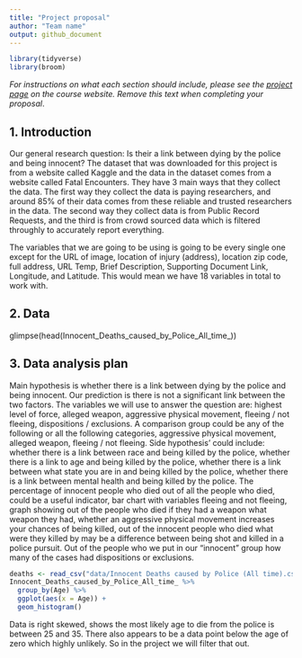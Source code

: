 ```yaml
---
title: "Project proposal"
author: "Team name"
output: github_document
---
```


```r
library(tidyverse)
library(broom)
```

*For instructions on what each section should include, please see the [project page](https://idsed.digital/assessments/project/#proposal) on the course website. Remove this text when completing your proposal*.

## 1. Introduction
Our general research question: Is their a link between dying by the police and being innocent? The dataset that was downloaded for this project is from a website called Kaggle and the data in the dataset comes from a website called Fatal Encounters. They have 3 main ways that they collect the data. The first way they collect the data is paying researchers, and around 85% of their data comes from these reliable and trusted researchers in the data. The second way they collect data is from Public Record Requests, and the third is from crowd sourced data which is filtered throughly to accurately report everything. 

The variables that we are going to be using is going to be every single one except for the URL of image, location of injury (address), location zip code, full address, URL Temp, Brief Description, Supporting Document Link, Longitude, and Latitude. This would mean we have 18 variables in total to work with.

## 2. Data

glimpse(head(Innocent_Deaths_caused_by_Police_All_time_))


## 3. Data analysis plan
Main hypothesis is whether there is a link between dying by the police and being innocent. Our prediction is there is not a significant link between the two factors. The variables we will use to answer the question are: highest level of force, alleged weapon, aggressive physical movement, fleeing / not fleeing, dispositions / exclusions. 
A comparison group could be any of the following or all the following categories, aggressive physical movement, alleged weapon, fleeing / not fleeing.
Side hypothesis' could include: whether there is a link between race and being killed by the police, whether there is a link to age and being killed by the police, whether there is a link between what state you are in and being killed by the police, whether there is a link between mental health and being killed by the police.
The percentage of innocent people who died out of all the people who died, could be a useful indicator, bar chart with variables fleeing and not fleeing, graph showing out of the people who died if they had a weapon what weapon they had, whether an aggressive physical movement increases your chances of being killed, out of the innocent people who died what were they killed by may be a difference between being shot and killed in a police pursuit. Out of the people who we put in our "innocent" group how many of the cases had dispositions or exclusions.

```r
deaths <- read_csv("data/Innocent Deaths caused by Police (All time).csv")
Innocent_Deaths_caused_by_Police_All_time_ %>% 
  group_by(Age) %>% 
  ggplot(aes(x = Age)) +
  geom_histogram()
```

Data is right skewed, shows the most likely age to die from the police is between 25 and 35. There also appears to be a data point below the age of zero which highly unlikely. So in the project we will filter that out.



